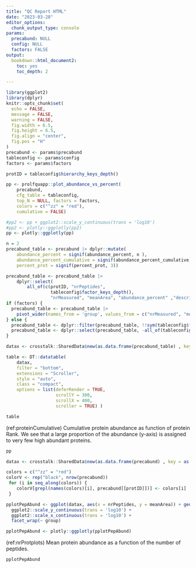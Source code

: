 ```yaml
---
title: "QC Report HTML"
date: "2023-03-28"
editor_options: 
  chunk_output_type: console
params:
  precabund: NULL
  config: NULL
  factors: FALSE
output:
  bookdown::html_document2:
    toc: yes
    toc_depth: 2

---
```


```r
library(ggplot2)
library(dplyr)
knitr::opts_chunk$set(
  echo = FALSE,
  message = FALSE,
  warning = FALSE,
  fig.width = 6.5,
  fig.height = 6.5,
  fig.align = "center",
  fig.pos = "H"
)
precabund <- params$precabund
tableconfig <- params$config
factors <- params$factors

```

```r
protID = tableconfig$hierarchy_keys_depth()

pp <- prolfquapp::plot_abundance_vs_percent(
    precabund,
    cfg_table = tableconfig,
    top_N = NULL, factors = factors,
    colors = c("^zz" = "red"),
    cumulative = FALSE)

#pp2 <- pp + ggplot2::scale_y_continuous(trans = 'log10')
#pp2 <- plotly::ggplotly(pp2)
pp <- plotly::ggplotly(pp)

```


```r
n = 2
precabund_table <- precabund |> dplyr::mutate(
    abundance_percent = signif(abundance_percent, n ),
    abundance_percent_cumulative = signif(abundance_percent_cumulative, n),
    percent_prot = signif(percent_prot, 3))

precabund_table <- precabund_table |>
    dplyr::select(
        all_of(c(protID, "nrPeptides",
                 tableconfig$factor_keys_depth(),
                 "nrMeasured", "meanArea", "abundance_percent" ,"description")))
if (factors) {
  precabund_table <- precabund_table |> 
    pivot_wider(names_from = 'group', values_from = c("nrMeasured", "meanArea", "abundance_percent"))
} else {
  precabund_table <- dplyr::filter(precabund_table, !!sym(tableconfig$factor_keys_depth()) == "ALL")
  precabund_table <- dplyr::select(precabund_table, -all_of(tableconfig$factor_keys_depth()))
}

datax <- crosstalk::SharedData$new(as.data.frame(precabund_table) , key = as.formula(paste(" ~ ", protID )), group = "BB")

table <- DT::datatable(
    datax,
    filter = "bottom",
    extensions = "Scroller",
    style = "auto",
    class = "compact",
    options = list(deferRender = TRUE,
                   scrollY = 300,
                   scrollX = 400,
                   scroller = TRUE) )


```


```r
table
```

(ref:proteinCumulative) Cumulative protein abundance as function of protein Rank. We see that a large proportion of the abundance (y-axis) is assigned to very few high abundant proteins.

```r
pp
```


```r
datax <- crosstalk::SharedData$new(as.data.frame(precabund) , key = as.formula(paste(" ~ ", protID )), group = "BB")

colors = c("^zz" = "red")
colorV <- rep("black", nrow(precabund))
 for (i in seq_along(colors)) {
    colorV[grepl(names(colors)[i], precabund[[protID]])] <- colors[i]
 }

pplotPepAbund <- ggplot(datax, aes(x = nrPeptides, y = meanArea)) + geom_point(color = colorV) +
  ggplot2::scale_y_continuous(trans = 'log10') +
  ggplot2::scale_x_continuous(trans = 'log10') +
  facet_wrap(~ group)

pplotPepAbund <- plotly::ggplotly(pplotPepAbund)
```

(ref:nrProtplots) Mean protein abundance as a function of the number of peptides.


```r
pplotPepAbund
```


